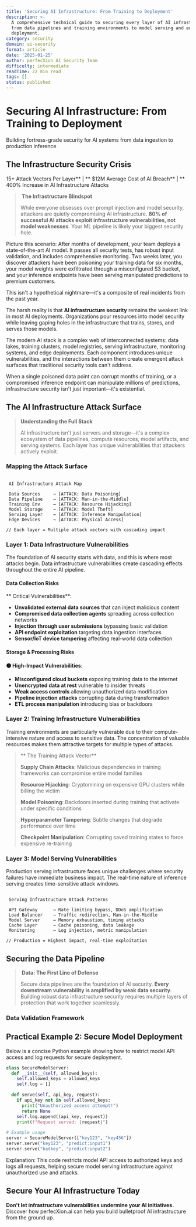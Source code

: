 ```yaml
---
title: 'Securing AI Infrastructure: From Training to Deployment'
description: >-
  A comprehensive technical guide to securing every layer of AI infrastructure,
  from data pipelines and training environments to model serving and edge
  deployment.
category: security
domain: ai-security
format: article
date: '2025-01-25'
author: perfecXion AI Security Team
difficulty: intermediate
readTime: 22 min read
tags: []
status: published
---
```

# Securing AI Infrastructure: From Training to Deployment

Building fortress-grade security for AI systems from data ingestion to production inference

## The Infrastructure Security Crisis

 15+ Attack Vectors Per Layer** | ** $12M Average Cost of AI Breach** | ** 400% Increase in AI Infrastructure Attacks

> **️ The Infrastructure Blindspot**
> 
> While everyone obsesses over prompt injection and model security, attackers are quietly compromising AI infrastructure. **80% of successful AI attacks exploit infrastructure vulnerabilities, not model weaknesses**. Your ML pipeline is likely your biggest security hole.

Picture this scenario: After months of development, your team deploys a state-of-the-art AI model. It passes all security tests, has robust input validation, and includes comprehensive monitoring. Two weeks later, you discover attackers have been poisoning your training data for six months, your model weights were exfiltrated through a misconfigured S3 bucket, and your inference endpoints have been serving manipulated predictions to premium customers.

This isn't a hypothetical nightmare—it's a composite of real incidents from the past year.

The harsh reality is that **AI infrastructure security** remains the weakest link in most AI deployments. Organizations pour resources into model security while leaving gaping holes in the infrastructure that trains, stores, and serves those models.

The modern AI stack is a complex web of interconnected systems: data lakes, training clusters, model registries, serving infrastructure, monitoring systems, and edge deployments. Each component introduces unique vulnerabilities, and the interactions between them create emergent attack surfaces that traditional security tools can't address.

When a single poisoned data point can corrupt months of training, or a compromised inference endpoint can manipulate millions of predictions, infrastructure security isn't just important—it's existential.

## The AI Infrastructure Attack Surface

> **Understanding the Full Stack**
> 
> AI infrastructure isn't just servers and storage—it's a complex ecosystem of data pipelines, compute resources, model artifacts, and serving systems. Each layer has unique vulnerabilities that attackers actively exploit.

### Mapping the Attack Surface

```

️ AI Infrastructure Attack Map

 Data Sources     → [ATTACK: Data Poisoning]
 Data Pipeline    → [ATTACK: Man-in-the-Middle]
️ Training Env     → [ATTACK: Resource Hijacking]
 Model Storage    → [ATTACK: Model Theft]
 Serving Layer    → [ATTACK: Inference Manipulation]
 Edge Devices     → [ATTACK: Physical Access]

// Each layer = Multiple attack vectors with cascading impact
```

### Layer 1: Data Infrastructure Vulnerabilities

The foundation of AI security starts with data, and this is where most attacks begin. Data infrastructure vulnerabilities create cascading effects throughout the entire AI pipeline.

#### Data Collection Risks

** Critical Vulnerabilities**:

- **Unvalidated external data sources** that can inject malicious content
- **Compromised data collection agents** spreading across collection networks
- **Injection through user submissions** bypassing basic validation
- **API endpoint exploitation** targeting data ingestion interfaces
- **Sensor/IoT device tampering** affecting real-world data collection

#### Storage & Processing Risks

**🟠 High-Impact Vulnerabilities**:

- **Misconfigured cloud buckets** exposing training data to the internet
- **Unencrypted data at rest** vulnerable to insider threats
- **Weak access controls** allowing unauthorized data modification
- **Pipeline injection attacks** corrupting data during transformation
- **ETL process manipulation** introducing bias or backdoors

### Layer 2: Training Infrastructure Vulnerabilities

Training environments are particularly vulnerable due to their compute-intensive nature and access to sensitive data. The concentration of valuable resources makes them attractive targets for multiple types of attacks.

> ** The Training Attack Vector**
> 
> **Supply Chain Attacks**: Malicious dependencies in training frameworks can compromise entire model families
> 
> **Resource Hijacking**: Cryptomining on expensive GPU clusters while billing the victim
> 
> **Model Poisoning**: Backdoors inserted during training that activate under specific conditions
> 
> **Hyperparameter Tampering**: Subtle changes that degrade performance over time
> 
> **Checkpoint Manipulation**: Corrupting saved training states to force expensive re-training

### Layer 3: Model Serving Vulnerabilities

Production serving infrastructure faces unique challenges where security failures have immediate business impact. The real-time nature of inference serving creates time-sensitive attack windows.

```

 Serving Infrastructure Attack Patterns

 API Gateway      → Rate limiting bypass, DDoS amplification
️ Load Balancer    → Traffic redirection, Man-in-the-Middle
️ Model Server     → Memory exhaustion, timing attacks
 Cache Layer      → Cache poisoning, data leakage
 Monitoring       → Log injection, metric manipulation

// Production = Highest impact, real-time exploitation
```

## Securing the Data Pipeline

> **️ Data: The First Line of Defense**
> 
> Secure data pipelines are the foundation of AI security. **Every downstream vulnerability is amplified by weak data security**. Building robust data infrastructure security requires multiple layers of protection that work together seamlessly.

### Data Validation Framework

## Practical Example 2: Secure Model Deployment

Below is a concise Python example showing how to restrict model API access and log requests for secure deployment.

```python
class SecureModelServer:
  def __init__(self, allowed_keys):
    self.allowed_keys = allowed_keys
    self.log = []

  def serve(self, api_key, request):
    if api_key not in self.allowed_keys:
      print("Unauthorized access attempt!")
      return None
    self.log.append((api_key, request))
    print(f"Request served: {request}")

# Example usage
server = SecureModelServer(["key123", "key456"])
server.serve("key123", "predict:input1")
server.serve("badkey", "predict:input2")
```

Explanation:
This code restricts model API access to authorized keys and logs all requests, helping secure model serving infrastructure against unauthorized use and attacks.

## Secure Your AI Infrastructure Today

**Don't let infrastructure vulnerabilities undermine your AI initiatives.** Discover how perfecXion.ai can help you build bulletproof AI infrastructure from the ground up.
